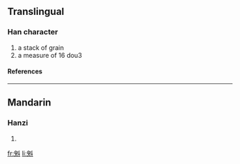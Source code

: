 ==Translingual==
===Han character===
{{Han char|rn=68|rad=斗|as=09|sn=13|four=7440<sub>0</sub>|canj=竹人卜十 (HOYJ)}}
# a stack of grain
# a measure of 16 dou3
====References====
{{Han ref|kx=0478.180|dkj=13516|dj=0837.060|hdz=32255.040|uh=659E|ud=26014|bh=D97B|bd=55675}}

----
==Mandarin==
===Hanzi===
{{cmn-hanzi|pin=[[yǔ]] ([[yu3]])|wg=yü<sup>3</sup>}}
# {{defn|Mandarin}}

[[fr:斞]]
[[li:斞]]